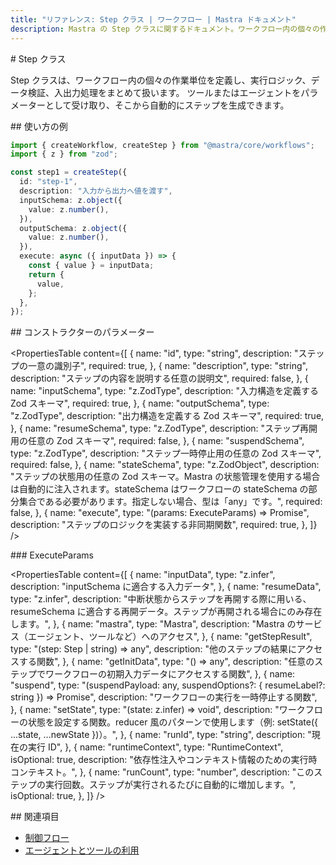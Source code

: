 ```yaml
---
title: "リファレンス: Step クラス | ワークフロー | Mastra ドキュメント"
description: Mastra の Step クラスに関するドキュメント。ワークフロー内の個々の作業単位を定義します。
---
```


<div id="step-class">
  # Step クラス
</div>

Step クラスは、ワークフロー内の個々の作業単位を定義し、実行ロジック、データ検証、入出力処理をまとめて扱います。
ツールまたはエージェントをパラメーターとして受け取り、そこから自動的にステップを生成できます。

<div id="usage-example">
  ## 使い方の例
</div>

```typescript title="src/mastra/workflows/test-workflow.ts" showLineNumbers copy
import { createWorkflow, createStep } from "@mastra/core/workflows";
import { z } from "zod";

const step1 = createStep({
  id: "step-1",
  description: "入力から出力へ値を渡す",
  inputSchema: z.object({
    value: z.number(),
  }),
  outputSchema: z.object({
    value: z.number(),
  }),
  execute: async ({ inputData }) => {
    const { value } = inputData;
    return {
      value,
    };
  },
});
```


<div id="constructor-parameters">
  ## コンストラクターのパラメーター
</div>

<PropertiesTable
  content={[
    {
      name: "id",
      type: "string",
      description: "ステップの一意の識別子",
      required: true,
    },
    {
      name: "description",
      type: "string",
      description: "ステップの内容を説明する任意の説明文",
      required: false,
    },
    {
      name: "inputSchema",
      type: "z.ZodType<any>",
      description: "入力構造を定義する Zod スキーマ",
      required: true,
    },
    {
      name: "outputSchema",
      type: "z.ZodType<any>",
      description: "出力構造を定義する Zod スキーマ",
      required: true,
    },
    {
      name: "resumeSchema",
      type: "z.ZodType<any>",
      description: "ステップ再開用の任意の Zod スキーマ",
      required: false,
    },
    {
      name: "suspendSchema",
      type: "z.ZodType<any>",
      description: "ステップ一時停止用の任意の Zod スキーマ",
      required: false,
    },
    {
      name: "stateSchema",
      type: "z.ZodObject<any>",
      description:
        "ステップの状態用の任意の Zod スキーマ。Mastra の状態管理を使用する場合は自動的に注入されます。stateSchema はワークフローの stateSchema の部分集合である必要があります。指定しない場合、型は「any」です。",
      required: false,
    },
    {
      name: "execute",
      type: "(params: ExecuteParams) => Promise<any>",
      description: "ステップのロジックを実装する非同期関数",
      required: true,
    },
  ]}
/>

<div id="executeparams">
  ### ExecuteParams
</div>

<PropertiesTable
  content={[
    {
      name: "inputData",
      type: "z.infer<TStepInput>",
      description: "inputSchema に適合する入力データ",
    },
    {
      name: "resumeData",
      type: "z.infer<TResumeSchema>",
      description:
        "中断状態からステップを再開する際に用いる、resumeSchema に適合する再開データ。ステップが再開される場合にのみ存在します。",
    },
    {
      name: "mastra",
      type: "Mastra",
      description: "Mastra のサービス（エージェント、ツールなど）へのアクセス",
    },
    {
      name: "getStepResult",
      type: "(step: Step | string) => any",
      description: "他のステップの結果にアクセスする関数",
    },
    {
      name: "getInitData",
      type: "() => any",
      description:
        "任意のステップでワークフローの初期入力データにアクセスする関数",
    },
    {
      name: "suspend",
      type: "(suspendPayload: any, suspendOptions?: { resumeLabel?: string }) => Promise<void>",
      description: "ワークフローの実行を一時停止する関数",
    },
    {
      name: "setState",
      type: "(state: z.infer<TState>) => void",
      description:
        "ワークフローの状態を設定する関数。reducer 風のパターンで使用します（例: setState({ ...state, ...newState })）。",
    },
    {
      name: "runId",
      type: "string",
      description: "現在の実行 ID",
    },
    {
      name: "runtimeContext",
      type: "RuntimeContext",
      isOptional: true,
      description:
        "依存性注入やコンテキスト情報のための実行時コンテキスト。",
    },
    {
      name: "runCount",
      type: "number",
      description:
        "このステップの実行回数。ステップが実行されるたびに自動的に増加します。",
      isOptional: true,
    },
  ]}
/>

<div id="related">
  ## 関連項目
</div>

- [制御フロー](/docs/workflows/control-flow)
- [エージェントとツールの利用](/docs/workflows/agents-and-tools)